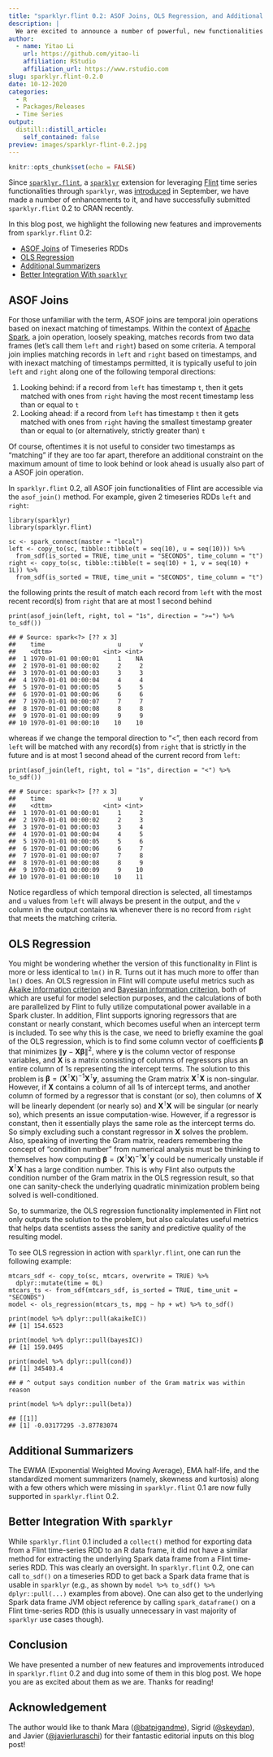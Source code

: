 ```yaml
---
title: "sparklyr.flint 0.2: ASOF Joins, OLS Regression, and Additional Summarizers"
description: |
  We are excited to announce a number of powerful, new functionalities and improvements which are now part of sparklyr.flint 0.2!
author:
  - name: Yitao Li
    url: https://github.com/yitao-li
    affiliation: RStudio
    affiliation_url: https://www.rstudio.com
slug: sparklyr.flint-0.2.0
date: 10-12-2020
categories:
  - R
  - Packages/Releases
  - Time Series
output:
  distill::distill_article:
    self_contained: false
preview: images/sparklyr-flint-0.2.jpg
---
```


```r
knitr::opts_chunk$set(echo = FALSE)
```
Since [`sparklyr.flint`](https://cran.r-project.org/web/packages/sparklyr.flint/index.html), a [`sparklyr`](https://sparklyr.ai) extension for leveraging [Flint](https://github.com/twosigma/flint) time series functionalities through `sparklyr`, was [introduced](https://blogs.rstudio.com/ai/posts/2020-09-07-sparklyr-flint) in September, we have made a number of enhancements to it, and have successfully submitted `sparklyr.flint` 0.2 to CRAN recently.

In this blog post, we highlight the following new features and improvements from `sparklyr.flint` 0.2:

 * [ASOF Joins](#asof-joins) of Timeseries RDDs
 * [OLS Regression](#ols-regression)
 * [Additional Summarizers](#additional-summarizers)
 * [Better Integration With `sparklyr`](#better-integration-with-sparklyr)

## ASOF Joins

For those unfamiliar with the term, ASOF joins are temporal join operations based on inexact matching of timestamps. Within the context of [Apache Spark](https://spark.apache.org), a join operation, loosely speaking, matches records from two data frames (let's call them `left` and `right`) based on some criteria. A temporal join implies matching records in `left` and `right` based on timestamps, and with inexact matching of timestamps permitted, it is typically useful to join `left` and `right` along one of the following temporal directions:

 1. Looking behind: if a record from `left` has timestamp `t`, then it gets matched with ones from `right` having the most recent timestamp less than or equal to `t`
 2. Looking ahead: if a record from `left` has timestamp `t` then it gets matched with ones from `right` having the smallest timestamp greater than or equal to (or alternatively, strictly greater than) `t`

Of course, oftentimes it is not useful to consider two timestamps as "matching" if they are too far apart, therefore an additional constraint on the maximum amount of time to look behind or look ahead is usually also part of a ASOF join operation.

In `sparklyr.flint` 0.2, all ASOF join functionalities of Flint are accessible via the `asof_join()` method. For example, given 2 timeseries RDDs `left` and `right`:

```
library(sparklyr)
library(sparklyr.flint)

sc <- spark_connect(master = "local")
left <- copy_to(sc, tibble::tibble(t = seq(10), u = seq(10))) %>%
  from_sdf(is_sorted = TRUE, time_unit = "SECONDS", time_column = "t")
right <- copy_to(sc, tibble::tibble(t = seq(10) + 1, v = seq(10) + 1L)) %>%
  from_sdf(is_sorted = TRUE, time_unit = "SECONDS", time_column = "t")
```

the following prints the result of match each record from `left` with the most recent record(s) from `right` that are at most 1 second behind

```
print(asof_join(left, right, tol = "1s", direction = ">=") %>% to_sdf())

## # Source: spark<?> [?? x 3]
##    time                    u     v
##    <dttm>              <int> <int>
##  1 1970-01-01 00:00:01     1    NA
##  2 1970-01-01 00:00:02     2     2
##  3 1970-01-01 00:00:03     3     3
##  4 1970-01-01 00:00:04     4     4
##  5 1970-01-01 00:00:05     5     5
##  6 1970-01-01 00:00:06     6     6
##  7 1970-01-01 00:00:07     7     7
##  8 1970-01-01 00:00:08     8     8
##  9 1970-01-01 00:00:09     9     9
## 10 1970-01-01 00:00:10    10    10
```

whereas if we change the temporal direction to "<", then each record from `left` will be matched with any record(s) from `right` that is strictly in the future and is at most 1 second ahead of the current record from `left`:

```
print(asof_join(left, right, tol = "1s", direction = "<") %>% to_sdf())

## # Source: spark<?> [?? x 3]
##    time                    u     v
##    <dttm>              <int> <int>
##  1 1970-01-01 00:00:01     1     2
##  2 1970-01-01 00:00:02     2     3
##  3 1970-01-01 00:00:03     3     4
##  4 1970-01-01 00:00:04     4     5
##  5 1970-01-01 00:00:05     5     6
##  6 1970-01-01 00:00:06     6     7
##  7 1970-01-01 00:00:07     7     8
##  8 1970-01-01 00:00:08     8     9
##  9 1970-01-01 00:00:09     9    10
## 10 1970-01-01 00:00:10    10    11
```

Notice regardless of which temporal direction is selected, all timestamps and `u` values from `left` will always be present in the output, and the `v` column in the output contains `NA` whenever there is no record from `right` that meets the matching criteria.

## OLS Regression

You might be wondering whether the version of this functionality in Flint is more or less identical to `lm()` in R. Turns out it has much more to offer than `lm()` does. An OLS regression in Flint will compute useful metrics such as [Akaike information criterion](https://en.wikipedia.org/wiki/Akaike_information_criterion) and [Bayesian information criterion](https://en.wikipedia.org/wiki/Bayesian_information_criterion), both of which are useful for model selection purposes, and the calculations of both are parallelized by Flint to fully utilize computational power available in a Spark cluster. In addition, Flint supports ignoring regressors that are constant or nearly constant, which becomes useful when an intercept term is included. To see why this is the case, we need to briefly examine the goal of the OLS regression, which is to find some column vector of coefficients $\mathbf{\beta}$ that minimizes $\|\mathbf{y} - \mathbf{X} \mathbf{\beta}\|^2$, where $\mathbf{y}$ is the column vector of response variables, and $\mathbf{X}$ is a matrix consisting of columns of regressors plus an entire column of $1$s representing the intercept terms. The solution to this problem is $\mathbf{\beta} = (\mathbf{X}^\intercal\mathbf{X})^{-1}\mathbf{X}^\intercal\mathbf{y}$, assuming the Gram matrix $\mathbf{X}^\intercal\mathbf{X}$ is non-singular. However, if $\mathbf{X}$ contains a column of all $1$s of intercept terms, and another column of formed by a regressor that is constant (or so), then columns of $\mathbf{X}$ will be linearly dependent (or nearly so) and $\mathbf{X}^\intercal\mathbf{X}$ will be singular (or nearly so), which presents an issue computation-wise. However, if a regressor is constant, then it essentially plays the same role as the intercept terms do. So simply excluding such a constant regressor in $\mathbf{X}$ solves the problem. Also, speaking of inverting the Gram matrix, readers remembering the concept of "condition number" from numerical analysis must be thinking to themselves how computing $\mathbf{\beta} = (\mathbf{X}^\intercal\mathbf{X})^{-1}\mathbf{X}^\intercal\mathbf{y}$ could be numerically unstable if $\mathbf{X}^\intercal\mathbf{X}$ has a large condition number. This is why Flint also outputs the condition number of the Gram matrix in the OLS regression result, so that one can sanity-check the underlying quadratic minimization problem being solved is well-conditioned.

So, to summarize, the OLS regression functionality implemented in Flint not only outputs the solution to the problem, but also calculates useful metrics that helps data scentists assess the sanity and predictive quality of the resulting model.

To see OLS regression in action with `sparklyr.flint`, one can run the following example:

```
mtcars_sdf <- copy_to(sc, mtcars, overwrite = TRUE) %>%
  dplyr::mutate(time = 0L)
mtcars_ts <- from_sdf(mtcars_sdf, is_sorted = TRUE, time_unit = "SECONDS")
model <- ols_regression(mtcars_ts, mpg ~ hp + wt) %>% to_sdf()

print(model %>% dplyr::pull(akaikeIC))
## [1] 154.6523

print(model %>% dplyr::pull(bayesIC))
## [1] 159.0495

print(model %>% dplyr::pull(cond))
## [1] 345403.4

## # ^ output says condition number of the Gram matrix was within reason

print(model %>% dplyr::pull(beta))

## [[1]]
## [1] -0.03177295 -3.87783074
```

## Additional Summarizers

The EWMA (Exponential Weighted Moving Average), EMA half-life, and the standardized moment summarizers (namely, skewness and kurtosis) along with a few others which were missing in `sparklyr.flint` 0.1 are now fully supported in `sparklyr.flint` 0.2.

## Better Integration With `sparklyr`

While `sparklyr.flint` 0.1 included a `collect()` method for exporting data from a Flint time-series RDD to an R data frame, it did not have a similar method for extracting the underlying Spark data frame from a Flint time-series RDD. This was clearly an oversight. In `sparklyr.flint` 0.2, one can call `to_sdf()` on a timeseries RDD to get back a Spark data frame that is usable in `sparklyr` (e.g., as shown by `model %>% to_sdf() %>% dplyr::pull(...)` examples from above). One can also get to the underlying Spark data frame JVM object reference by calling `spark_dataframe()` on a Flint time-series RDD (this is usually unnecessary in vast majority of `sparklyr` use cases though).

## Conclusion

We have presented a number of new features and improvements introduced in `sparklyr.flint` 0.2 and dug into some of them in this blog post. We hope you are as excited about them as we are. Thanks for reading!

## Acknowledgement

The author would like to thank Mara ([\@batpigandme](https://github.com/batpigandme)), Sigrid ([\@skeydan](https://github.com/skeydan)), and Javier ([\@javierluraschi](https://github.com/javierluraschi)) for their fantastic editorial inputs on this blog post!

